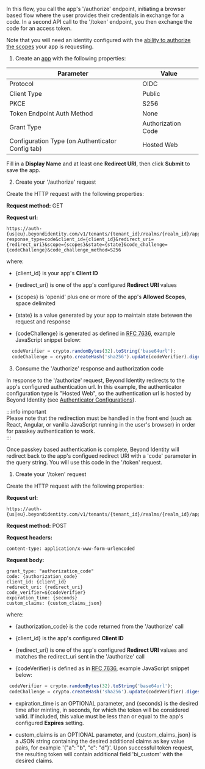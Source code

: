 
In this flow, you call the app's '/authorize' endpoint, initiating a browser based flow where the user provides their credentials in exchange for a code. In a second API call to the '/token' endpoint, you then exchange the code for an access token.  

Note that you will need an identity configured with the [ability to authorize the scopes](/docs/next/api-scopes#scopes-authorized-for-the-identity-approving-the-authorization-request) your app is requesting. 

1. Create an [app](/docs/next/add-an-application) with the following properties:  

  | Parameter | Value|
  |---|---|  
  |Protocol|OIDC|  
  |Client Type|Public|
  |PKCE|S256|
  |Token Endpoint Auth Method|None|
  |Grant Type|Authorization Code|
  |Configuration Type (on Authenticator Config tab)|Hosted Web| 

  Fill in a **Display Name** and at least one **Redirect URI**, then click **Submit** to save the app.  

2. Create your '/authorize' request  

  Create the HTTP request with the following properties:  

  **Request method:** GET  

  **Request url:**  

  ```http
  https://auth-{us|eu}.beyondidentity.com/v1/tenants/{tenant_id}/realms/{realm_id}/applications/{application_id}/authorize?response_type=code&client_id={client_id}&redirect_uri={redirect_uri}&scope={scopes}&state={state}&code_challenge={codeChallenge}&code_challenge_method=S256
  ```

  where:  

   - {client_id} is your app's **Client ID**  

   - {redirect_uri} is one of the app's configured **Redirect URI** values  

   - {scopes} is 'openid' plus one or more of the app's **Allowed Scopes**, space delimited  

   - {state} is a value generated by your app to maintain state betewen the request and response  

   - {codeChallenge} is generated as defined in [RFC 7636](https://datatracker.ietf.org/doc/html/rfc7636#section-4.2), example JavaScript snippet below:  

   ```javascript
     codeVerifier = crypto.randomBytes(32).toString('base64url');
     codeChallenge = crypto.createHash('sha256').update(codeVerifier).digest().toString('base64url');
   ```

3. Consume the '/authorize' response and authorization code  

  In response to the '/authorize' request, Beyond Identity redirects to the app's configured authentication url. 
  In this example, the authenticator configuration type is "Hosted Web", so the authentication url is hosted by Beyond Identity (see [Authenticator Configurations](/docs/next/authentication)).  

  :::info important  
  Please note that the redirection must be handled in the front end (such as React, Angular, or vanilla JavaScript running in the user's browser) in order for passkey authentication to work.  
  :::  

  Once passkey based authentication is complete, Beyond Identity will redirect back to the app's configued redirect URI with a 'code' parameter in the query string.  You will use this code in the '/token' request.  


1. Create your '/token' request  

  Create the HTTP request with the following properties:  

  **Request url:**  
  ```http
  https://auth-{us|eu}.beyondidentity.com/v1/tenants/{tenant_id}/realms/{realm_id}/applications/{application_id}/token
  ```
  **Request method:** POST  

  **Request headers:**   

  ```http
  content-type: application/x-www-form-urlencoded  
  ```

  **Request body:**  
  ```http
  grant_type: "authorization_code"
  code: {authorization_code}
  client_id: {client_id}
  redirect_uri: {redirect_uri}
  code_verifier=${codeVerifier}
  expiration_time: {seconds}
  custom_claims: {custom_claims_json}
  ```

  where:  

   - {authorization_code} is the code returned from the '/authorize' call  

   - {client_id} is the app's configured **Client ID**    

   - {redirect_uri} is one of the app's configured **Redirect URI** values and matches the redirect_uri sent in the '/authorize' call  

   - {codeVerifier} is defined as in [RFC 7636](https://datatracker.ietf.org/doc/html/rfc7636#section-4.1), example JavaScript snippet below:  
  
   ```javascript
    codeVerifier = crypto.randomBytes(32).toString('base64url');
    codeChallenge = crypto.createHash('sha256').update(codeVerifier).digest().toString('base64url');
   ```
  
   - expiration_time is an OPTIONAL parameter, and {seconds} is the desired time after minting, in seconds, for which the token will be considered valid. If included, this value must be less than or equal to the app's configured **Expires** setting.  

   - custom_claims is an OPTIONAL parameter, and {custom_claims_json} is a JSON string containing the desired additional claims as key value pairs, for example '{"a": "b", "c": "d"}'. Upon successful token request, the resulting token will contain additional field 'bi_custom' with the desired claims.

